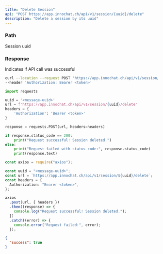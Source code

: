 ```yaml
---
title: "Delete Session"
api: "POST https://app.innochat.ch/api/v1/session/{uuid}/delete"
description: "Delete a session by its uuid"
---
```


### Path

<ParamField path="uuid" type="string" required>
  Session uuid
</ParamField>

### Response

<ResponseField name="success" type="boolean">
  Indicates if API call was successful
</ResponseField>

<RequestExample>

```bash Curl
curl --location --request POST 'https://app.innochat.ch/api/v1/session/{uuid}/delete' \
--header 'Authorization: Bearer <token>'
```

```py Python
import requests

uuid = '<message-uuid>'
url = f'https://app.innochat.ch/api/v1/session/{uuid}/delete'
headers = {
    'Authorization': 'Bearer <token>'
}

response = requests.POST(url, headers=headers)

if response.status_code == 200:
    print("Request successful! Session deleted.")
else:
    print("Request failed with status code:", response.status_code)
    print(response.text)
```

```ts JavaScript
const axios = require("axios");

const uuid = "<message-uuid>";
const url = `https://app.innochat.ch/api/v1/session/${uuid}/delete`;
const headers = {
  Authorization: "Bearer <token>",
};

axios
  .post(url, { headers })
  .then((response) => {
    console.log("Request successful! Session deleted.");
  })
  .catch((error) => {
    console.error("Request failed:", error);
  });
```

</RequestExample>

<ResponseExample>

```json Response
{
  "success": true
}
```

</ResponseExample>
